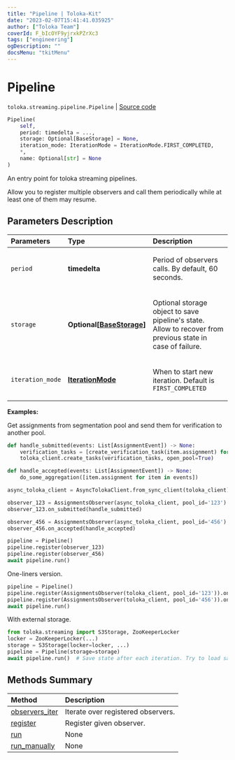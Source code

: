 ```yaml
---
title: "Pipeline | Toloka-Kit"
date: "2023-02-07T15:41:41.035925"
author: ["Toloka Team"]
coverId: F_bIcOYF9yjrxkPZrXc3
tags: ["engineering"]
ogDescription: ""
docsMenu: "tkitMenu"
---
```


# Pipeline
`toloka.streaming.pipeline.Pipeline` | [Source code](https://github.com/Toloka/toloka-kit/blob/v1.1.3/src/streaming/pipeline.py#L80)

```python
Pipeline(
    self,
    period: timedelta = ...,
    storage: Optional[BaseStorage] = None,
    iteration_mode: IterationMode = IterationMode.FIRST_COMPLETED,
    *,
    name: Optional[str] = None
)
```

An entry point for toloka streaming pipelines.

Allow you to register multiple observers and call them periodically
while at least one of them may resume.

## Parameters Description

| Parameters | Type | Description |
| :----------| :----| :-----------|
`period`|**timedelta**|<p>Period of observers calls. By default, 60 seconds.</p>
`storage`|**Optional\[[BaseStorage](/docs-new/toloka-kit/reference/toloka.streaming.storage.BaseStorage)\]**|<p>Optional storage object to save pipeline&#x27;s state. Allow to recover from previous state in case of failure.</p>
`iteration_mode`|**[IterationMode](/docs-new/toloka-kit/reference/toloka.streaming.pipeline.IterationMode)**|<p>When to start new iteration. Default is `FIRST_COMPLETED`</p>

**Examples:**

Get assignments from segmentation pool and send them for verification to another pool.

```python
def handle_submitted(events: List[AssignmentEvent]) -> None:
    verification_tasks = [create_verification_task(item.assignment) for item in events]
    toloka_client.create_tasks(verification_tasks, open_pool=True)

def handle_accepted(events: List[AssignmentEvent]) -> None:
    do_some_aggregation([item.assignment for item in events])

async_toloka_client = AsyncTolokaClient.from_sync_client(toloka_client)

observer_123 = AssignmentsObserver(async_toloka_client, pool_id='123')
observer_123.on_submitted(handle_submitted)

observer_456 = AssignmentsObserver(async_toloka_client, pool_id='456')
observer_456.on_accepted(handle_accepted)

pipeline = Pipeline()
pipeline.register(observer_123)
pipeline.register(observer_456)
await pipeline.run()
```

One-liners version.

```python
pipeline = Pipeline()
pipeline.register(AssignmentsObserver(toloka_client, pool_id='123')).on_submitted(handle_submitted)
pipeline.register(AssignmentsObserver(toloka_client, pool_id='456')).on_accepted(handle_accepted)
await pipeline.run()
```

With external storage.

```python
from toloka.streaming import S3Storage, ZooKeeperLocker
locker = ZooKeeperLocker(...)
storage = S3Storage(locker=locker, ...)
pipeline = Pipeline(storage=storage)
await pipeline.run()  # Save state after each iteration. Try to load saved at start.
```
## Methods Summary

| Method | Description |
| :------| :-----------|
[observers_iter](/docs-new/toloka-kit/reference/toloka.streaming.pipeline.Pipeline.observers_iter)| Iterate over registered observers.
[register](/docs-new/toloka-kit/reference/toloka.streaming.pipeline.Pipeline.register)| Register given observer.
[run](/docs-new/toloka-kit/reference/toloka.streaming.pipeline.Pipeline.run)| None
[run_manually](/docs-new/toloka-kit/reference/toloka.streaming.pipeline.Pipeline.run_manually)| None
